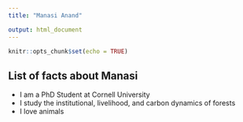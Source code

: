 ```yaml
---
title: "Manasi Anand"

output: html_document
---
```


```r
knitr::opts_chunk$set(echo = TRUE)
```

## List of facts about Manasi
- I am a PhD Student at Cornell University
- I study the institutional, livelihood, and carbon dynamics of forests
- I love animals